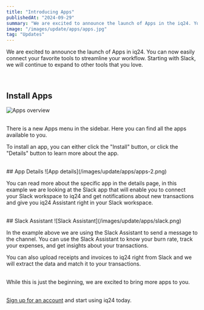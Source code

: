 ```yaml
---
title: "Introducing Apps"
publishedAt: "2024-09-29"
summary: "We are excited to announce the launch of Apps in the iq24. You can now easily connect your favorite tools to streamline your workflow."
image: "/images/update/apps/apps.jpg"
tag: "Updates"
---
```


We are excited to announce the launch of Apps in iq24. You can now easily connect your favorite tools to streamline your workflow. Starting with Slack, we will continue to expand to other tools that you love.

<br />

## Install Apps

![Apps overview](/images/update/apps/apps-1.png)

<br />
There is a new Apps menu in the sidebar. Here you can find all the apps available
to you.

To install an app, you can either click the "Install" button, or click the "Details" button to learn more about the app.

<br />
## App Details ![App details](/images/update/apps/apps-2.png)
<br />

You can read more about the specific app in the details page, in this example we are looking at the Slack app that will enable you to connect your Slack workspace to iq24 and get notifications about new transactions and give you iq24 Assistant right in your Slack workspace.

<br />
## Slack Assistant ![Slack Assistant](/images/update/apps/slack.png)
<br />

In the example above we are using the Slack Assistant to send a message to the channel. You can use the Slack Assistant to know your burn rate, track your expenses, and get insights about your transactions.

You can also upload receipts and invoices to iq24 right from Slack and we will extract the data and match it to your transactions.

<br />
While this is just the beginning, we are excited to bring more apps to you.
<br />
<br />

[Sign up for an account](https://app.iq24.ai) and start using iq24 today.

